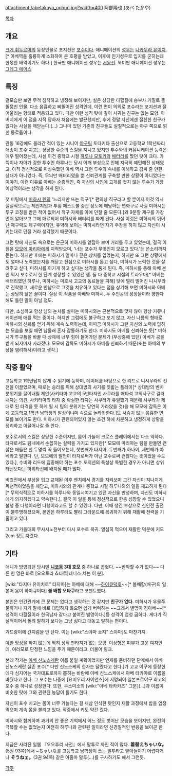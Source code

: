 attachment:/abetakaya_oohuri.jpg?width=400
阿部隆也 (あべ たかや)

[[목차]]

== 개요 ==
[[크게 휘두르며]]의 등장인물로 포지션은 [[포수]]이다. 애니메이션의 [[성우]]는 [[나카무라 유이치]].[* 아베역을 훌륭하게 소화하여 큰 호평을 받았고, 이후에 인기성우로 입지를 굳히는데 한몫한 배역이기도 하다.] 한국판 애니메이션 성우는 [[서윤선]]. 북미판 애니메이션 성우는[[그레그 에어스]]

== 특징 ==
겉모습만 보면 무척 침착하고 냉정해 보이지만, 실은 상당한 다혈질에 승부사 기질로 똘똘뭉친 인물. 다소 음흉하고 삐뚤어진 성격인데, 이런 면이 의외로 포수라는 포지션과 잘 어울리는 형태로 적용되고 있다. 다만 이런 성격 탓에 깊이 사귀는 친구는 없는 모양. 아버지에게 이 점을 지적 당하자 처음에는 발끈했지만, 후에 정말 자신에겐 절친한 친구가 없다는 사실을 깨닫는다.(...) 그나마 있던 기존의 친구들도 실질적으로는 야구 쪽으로 얽힌 동료들이다.

관동 16강에도 올라간 적이 있는 시니어 [[야구]]팀 토다키타 출신으로 고등학교 1학년짜리 애송이 포수 치고는 상당한 수준의 스킬을 지니고 있지만 투수와의 커뮤니케이션 능력은 매우 떨어졌는데, 사실 이건 중학교 시절 [[하루나 모토키]]와 [[배터리]]를 짰던 탓이 크다. 가뜩이나 자아가 강한 투수인 하루나는 당시 어깨 부상으로 인해 지극히 예민해진 상태였고, 아직 정신적으로 미성숙했던 아베 역시 그런 투수의 속내를 이해하고 감싸 줄 만한 상태가 아니었다. 즉, 무늬만 배터리였을 뿐 신뢰관계를 구축할 만한 상황이 아니었다는 이야기. 이런 이유로 아베는 순종적인, 즉 자신의 사인에 고개를 젓지 않는 투수가 가장 이상적이라는 생각을 하게 된다.

첫 미팅에서 [[미하시 렌]]의 '느리지만 뜨는 직구'[* 편의상 직구라고 할 뿐이지 이것 역시 실질적으로는 체인지업과 투심 페스트볼 중간 정도에 해당하는 변화구로 사실 미하시는 투구 코칭을 받은 적이 없어서 직구 자체를 아예 던질 줄 모른다.]와 9분할 제구를 가장 먼저 알아보고 그에 매료되어 미하시와 배터리를 짜게 된다. 사실 이것은 미하시의 뛰어난 제구력도 제구력이지만, 유약해 보이는 미하시라면 자기 주장을 하지 않고 자신이 시키는대로 던질 거라 생각했기 때문이다.

그런 탓에 자신도 속으로는 은근히 미하시를 얕잡아 보며 거리를 두고 있었는데, 결국 이 점을 [[모모에 마리아]]에게 지적받으며, '너는 포수가 무엇인지 모르고 있다.'는 쓴소리까지 듣는다. 하지만 후에는 미하시가 얼마나 깊은 상처를 입었는지, 하지만 또 그런 상황에서도 얼마나 노력했는지를 깨닫고 진심으로 미하시를 돕고 싶다, 미하시가 노력한 것을 살려주고 싶다, 미하시를 이기게 하고 싶다는 생각을 품게 된다. 즉, 미하시를 통해 아베 본인 역시 포수로서 한 단계 성장할 수 있었던 셈. 둘 다 중학교 시절의 트라우마[* 아베는 배터리였던 하루나, 미하시는 미호시 고교의 동료들을 피해]  탓에 멀리 떨어진 니시우라로 진학했고, 새로운 만남으로 그것을 치유하고 있다는 점을 상기해 보면 미하시와 아베는 상당히 닮은 꼴이다. 실상 이 작품을 아베와 미하시, 두 주인공의 성장물이라 평한다 해도 틀린 말이 아닐 정도.

다만, 소심하고 항상 남의 눈치를 살피는 미하시와는 근본적으로 맞지 않아 항상 커뮤니케이션에 애를 먹는 중이다. 하지만 그럼에도 불구하고 포기 않고, 자신 나름의 형태로 미하시의 신뢰를 얻기 위해 계속 노력하는데, 이따금 미하시가 그런 자신의 노력에 답하는 모습을 보일 때면 남몰래 혼자 감동하기도 한다. 미하시도 아베를 신뢰하는 듯[* 미하시가 투구폼을 바꿀 때 상체에 너무 힘이 들어가던 문제가 (부상중에 있던) 아베가 공을 받게 되자마자 사라졌다. 모모에 감독도 미하시가 아베를 신뢰하기 때문(또는 아베의 부상을 염려해서)이라고 생각.]

== 작중 활약 ==
고등학교 1학년답지 않게 수 읽기에 능하며, 데이터를 바탕으로 한 리드로 니시우라의 선전을 이끌었으며, 때로는 승리를 위해 상대방의 사기를 짓밟는 플레이[* 상대방의 벤치 분위기를 끌어내릴 제안(사키타마 고교의 5번타자인 사쿠라를 매타석 고의사구로 걸러내자는 의견. 사키타마의 타자 중 확실한 타자는 사쿠라가 유일했기 때문에 사쿠라가 제대로 된 타격을 못 하게 될 시 팀의 분위기는 당연히 가라앉을 것)을 해 모모에 감독은 이게 고등학교 1학년 남학생의 발상이냐며 속으로 놀라워한다.]도 서슴치 않는 음흉한 면모를 보이기도 한다. 미하시가 관련되어있지 않는 조건 하에 차분하고 냉정하게 상황을 정리하고 이끌어나갈 줄 안다.  

포수로서의 스킬은 상당한 수준이지만, 몸이 가늘어 크로스 플레이에서는 다소 약하다. 타자로서도 팀내에서 손꼽히는 실력을 가지고 있지만[* 모모에 마리아는 팀을 만들면 괜찮은 애들은 한 두명씩 꼭 들어오는데, 첫번째가 타지마, 두번째가 하나이, 세번째가 아베라고 말한다. 단, 모모에의 발언이 타자로써가 아닌 포수로써 괜찮다는 뜻이었을 수도 있다.], 수비와 리드에 집중해야 하는 포수 포지션의 특성상 특별한 경우가 아니면 상위타선보다는 하위타선에 배치될 때가 많다.

비죠전에서 부상을 입고 교체된 이후 벤치에서 경기를 지켜보며 그간 자신이 지나치게 독선적이었음을 깨닫고, 미하시와의 관계나 중학교 시절 하루나와의 일을 재고하게 된다[* 무의식적으로 미하시를 하루나와 동일시여기고 있던 자신을 반성하며, 자신도 미하시에게 의지하겠다고 약속한다.]. 결국 이 일을 통해 정신적으로 한층 성장할 수 있었으니 불행 중 다행이라면 다행이라고도 할 수 있겠다. 다만, 이때 생긴 부상으로 신인전 출전이 불투명해졌으며, 본인은 하루라도 빨리 그라운드에 복귀하기 위해 재활에 전력을 기울이고 있다. 

그리고 가을대회 무사시노전부터 다시 포수로 복귀. 열심히 먹으며 재활한 덕분에 키도 2cm 정도 자랐다.

== 기타 ==
애니가 방영되던 당시엔 '''[[니코동]] 3대 호모''' 중 하나로 꼽혔다. ~~반박할 수가 없다~~ 다른 한 명은 바로 [오오토리 쵸타로|테니스 치는 이 분].

[wiki:"타지마 유이치로" 타지마]는 아베에 대해 ~~[[하이큐]][[덕후]]~~[* 볼배합(배구)의 일본어 음이 하이큐이다] '''볼 배합 오타쿠'''라고 코멘트했다.

본인은 인간관계에 큰 문제는 없다고 생각하는 것 같지만 '''친구가 없다.''' 미하시가 우물쭈물하거나 자기 말에 바로 대답하지 않으면 쉽게 버럭하는 ~~그래서 별명이 김아베~~[* 성격이 다혈질이라 한국남자 같다고 붙여진 별명이다.]등 성격이 엄청 급하다. 게다가 직설적이어서 돌려 말하기 보다는 그냥 싫다고 대놓고 말하는 편이다.

겨드랑이에 간지럼을 안 탄다. 이는 [wiki:"스야마 쇼지" 스야마]도 마찬가지. 

야한 망상을 하지 않는데 딱히 성적 판타지가 없는 모양. 이상형은 피부가 고운 여자인데, 여러모로 단정한 느낌을 주기 때문이라고. 더불어 윙크.

본래 작가는 [[아베 신노스케]]란 이름 붙일 계획이었지만 연재를 준비하던 단계에서 아베 신노스케란 실존 포수[* 다만 신노스케의 한자는 달랐다고 한다.]가 고교 야구에 등장한 데다 심지어는 국가대표로까지 뽑히는 바람에 아베 신노스케에서 아베 타카야로 이름을 바꿨다고 한다. 그 포수는 나중에 [요미우리 자이언츠]에 지명되어 일본프로야구 최고의 포수 중 하나로 성장한다. 또한, 쿠소미소의 [wiki:"아베 타카카즈" 그분](…)과 이름이 비슷한 탓에 그와 관련된 농담이 돌기도 한다.

자신이 포수 치고는 몸이 너무 가늘다는 걸 새삼 인식한 탓인지 재활 과정에서 밥을 엄청 먹으며 계속 몸을 불리고 있다. 작중에서 키도 약간 컸다.

미하시와 함께하며 과거의 안 좋은 기억에서 어느 정도 벗어난 모습을 보이지만, 완전히 극복할 수는 없었는지 여전히 하루나와 관련된 일이라면 신경질적인 반응을 보이곤 한다.

지금은 사라진 일웹 『오오후리 사전』에서 말투로 까인 적이 많다.  '''着替えちゃいな。'''(5권 93쪽)에서  ~ちゃいな를 고등학교 남학생이 쓰는 말투라고 받아들이기 어렵다거나 '''そうねェ。'''(3권 94쪽) 같은 아줌마 말투(...)를 구사하기도 해서 그런듯.

[[각주]]
